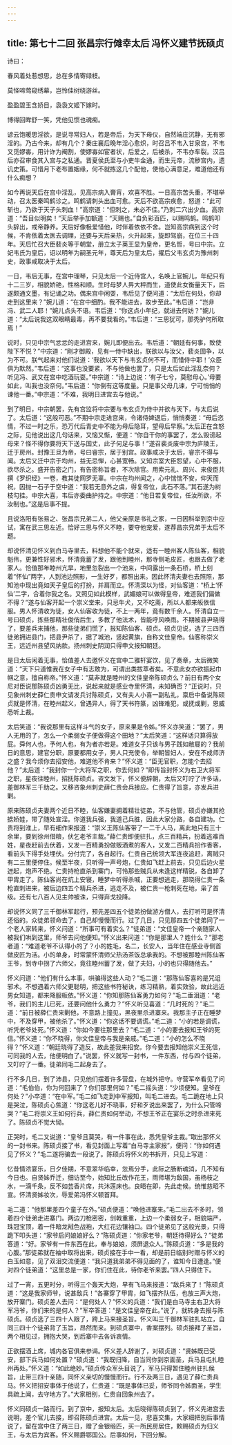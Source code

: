 ```yaml
---
---
---
```

title: 第七十二回 张昌宗行傩幸太后 冯怀义建节抚硕贞
---





诗曰：

春风着处惹想思，总在多情寄绿枝。

莫怪啼莺窥绣幕，岂怜佳树绕游丝。

盈盈碧玉含娇目，袅袅文姬下嫁时。

博得回眸舒一笑，凭他见惯也魂痴。

谚云饱暖思淫欲，是说寻常妇人，若是帝后，为天下母仪，自然端庄沉静，无有邪淫的。乃古今来，却有几个？秦庄襄后晚年淫心愈炽，时召吕不韦入甘泉宫，不韦又觅嫪毐，用计诈为阉割，使嫪毐如宦者状，后爱之，后被杀，不韦亦车裂。汉吕后亦召审食其入宫与之私通。晋夏侯氏至与小吏牛金通，而生元帝，流秽宫内，遗讥史策。可惜月下老布置姻缘，何不就拣这几个配他，使他心满意足，难道他还有什么痴想？

如今再说天后在宫中淫乱，见高宗病入膏肓，欢喜不胜。一日高宗苦头重，不堪举动，召太医秦鸣鹤诊之。鸣鹤请刺头出血可愈。天后不欲高宗疾愈，怒道：“此可斩也，乃欲于天子头刺血！”高宗道：“但刺之，未必不佳。”乃刺二穴出少血。高宗道：“吾目似明矣！”天后举手加额道：“天赐也。”自负彩百匹，以赐鸣鹤。鸣鹤叩头辞出，戒帝静养。天后好像极爱惜他，时伴着依依不舍。岂知高宗病到这个时候，不肯依着太医去调理，还要与天后亲热，火升起来，旋即驾崩，在位三十四年。天后忙召大臣裴炎等于朝堂，册立太子英王显为皇帝，更名哲，号曰中宗。立妃韦氏为皇后，诏以明年为嗣圣元年，尊天后为皇太后，擢后父韦玄贞为豫州刺史，政事咸取决于太后。

一日，韦后无事，在宫中理琴，只见太后一个近侍宫人，名唤上官婉儿，年纪只有十二三岁，相貌娇艳，性格和顺。生时母梦人畀大秤而生，道使此女衡量天下，后遂颇通文墨，有记诵之功。偶来宫中闲耍，韦后见了便问道：“太后在何处，你却走到这里来？”婉儿道：“在宫中细酌。我不能进去，故步至此。”韦后道：“岂非冯、武二人耶！”婉儿点头不语。韦后道：“你这点小年纪，就进去何妨？”婉儿道：“太后说我这双眼睛最毒，再不要我看的。”韦后道：“三思犹可，那秃驴何所取焉！”

说时，只见中宗气忿忿的走进宫来，婉儿即便出去。韦后道：“朝廷有何事，致使陛下不悦？”中宗道：“刚才御殿，见有一侍中缺出，朕欲以与汝父，裴炎固争，以为不可。朕气起来对他们说道：‘我欲以天下与韦玄贞何不可，而惜侍中耶！’众臣俱为默然。”韦后道：“这事也没要紧，不与他做也罢了，只是太后如此淫乱奈何？听见冯、武又在宫中吃酒玩耍。”中宗道：“诗上边说：‘有子七兮，莫慰母心。’母要如此，叫我也没奈何。”韦后道：“你倒有这等度量。只是事父母几谏，宁可悄悄的谏他一番。”中宗道：“不难，我明日进宫去与他说。”

到了明日，中宗朝罢，先有宫监将中宗要与韦玄贞为侍中并欲与天下，与太后说了。太后道：“这般可恶。”不期中宗走进宫来，令诸侍婢退后，悄悄奏道：“母后恣情，不过一时之乐，恐万代后青史中不能为母后隐耳，望母后早察。”太后正在含怒之际，见他说出这几句话来，又恼又惭，便道：“你自干你的事罢了，怎么毁谤起母来？怪不得你要将天下送与国丈，此子何足与事！”遂召裴炎废中宗为庐陵王，迁于房州。封豫王旦为帝，号曰睿宗，居于别宫。政事咸决于太后，睿宗不得与闻。太后又迁中宗于均州，益无忌惮，心甚宽畅。又知宗室大臣怨望，心中不服，欲尽杀之。盛开告密之门，有告密称旨者，不次除官。用索元礼、周兴、来俊臣共撰《罗织经》一卷，教其徒网罗无辜。中宗在均州闻之，心中惴惴不安，仰天而祝，因抛一石子于空中道：“我若无意外之虞，得复帝位，此石不落。”其石遂为树枝勾挂。中宗大喜，韦后亦委曲护持之。中宗道：“他日若复帝位，任汝所欲，不汝制也。”这是后事不提。

且说洛阳有张易之、张昌宗兄弟二人，他父亲原是书礼之家，一日因科举到京中应试，寓在武三思左近。恰好三思与怀义不睦，要夺他宠爱，遂荐昌宗兄弟于太后不题。

却说怀清见怀义到白马寺里去，料想他不能个就来，适有一睦州客人陈仙客，相貌魁伟，更兼性好邪术，怀清竟蓄了发，跟他到睦州，那寺侧毛皮匠，也跟去做了老家人。恰值那年睦州亢旱，地里忽裂出一个池来，中间露出一条石桥，桥上刻着“怀仙”两字，人到池边照影，一生好歹，都照出来。因此怀清夫妻也去照照，那知池中现出竟如天子皇后的打扮，并肩而立。怀清深以为怪，对仙客道：“桥上‘怀仙’二字，合着你我之名。又照见如此模样，武媚娘可以做得皇帝，难道我们偏做不得？”遂与仙客开起一个崇义堂来，只忌牛犬，又不吃斋，所以人都来皈依信服。男人怀清收为徒，女人仙客收为徒，不上一两年，竟有数千余人。怀清自立一号曰硕贞，拣些那精壮俊俏后生，多教了他法术，皆能呼风唤雨。不期被县尹晓得了，要差兵来捕他，那些徒弟们慌了，报知陈仙客、硕贞。硕贞见说，选了三四百徒弟拥进县门，把县尹杀了，据了城池，竖起黄旗，自称文佳皇帝。仙客称崇义王，远近州县望风纳款。扬州刺史阴润只得申文报知朝廷。

是日太后闲着无事，恰值差人去邀怀义在宫中二雅轩宴饮，见了奏章，太后微笑道：“天下只道惟我在女子中有志敢为，可谓出类拔萃者矣。不意此女亦欲振起巾帼之意，擅自称帝。”怀义道：“莫非就是睦州的文佳皇帝陈硕贞么？前日有两个女尼对臣说那陈硕贞凶勇无比，说起来就是感业寺里怀清，未知确否？”正说时，只见象州刺史薛仁贵申文请发兵讨陈硕贞，又有夫人小喜一副私礼，禀启中备说陈硕贞就是怀清，在睦州起义，曾遇异人，得了天书符篆，凶锋难犯，或抚或剿，恩威悉听上裁。

太后笑道：“我说那里有这样斗气的女子，原来果是令姊。”怀义亦笑道：“罢了，男人无用的了，怎么一个柔弱女子便做得这个田地？”太后笑道：“这样话只算得放屁。舜何人也，予何人也，有为者亦若是。难道女子只该与男子践如敝屣的？我前日的意思，建官分职，原要都用女子，男人只充使令，举朝皆妇人，安在不成师济之盛？我今烦你去招安他，难道他不肯来？”怀义道：“臣无官职，怎能个去招他？”太后道：“我封你一个大将军之职，你去何如？”即传旨封怀义为右卫大将军之职，星夜往睦州，招抚陈硕贞。咨文发下，怀义便辞朝，太后又叮咛了许多话，差御林军三千助之。又移咨象州刺史薛仁贵会兵接应。仁贵得了旨意，亦发兵进剿。

原来陈硕贞夫妻两个近日不睦，仙客嫌妻拥着精壮徒弟，不与他管，硕贞亦嫌其抢掳娇娃，带了随处宣淫。你道我兵强，我道己兵胜，因此大家分路，各自建功。仁贵将到淮上，早有细作来报道：“崇义王陈仙客带了一二千人马，离此地只有三十余里，要到徐州借粮，伏乞老爷主裁。”薛仁贵即便驻扎，点三百精兵，扮着逃难百姓，星夜赶前去伏着，又发一百精勇扮做贩酒煮的客人，又发二百精兵扮作香客，看前头下得手处埋伏。分付完了，各自起行。仁贵自己统领大军连夜追赶，离贼只有二三里便停住。候至半夜，只听得一声号炮，仁贵如飞赶上前去，只见后边火星迸起，炮声不绝。仁贵持枪直杀到寨门，可怜那些贼兵从未逢这样精锐，各自卸了甲胄走了。陈仙客尚在炕上安寝，睡梦中听得杀喊，正要想逃走，那晓得仁贵一条枪直刺进来，被后边四五个精兵杀进，逃走不及，被仁贵一枪刺死在地，枭了首级。还有七八百人见主帅被诛，只得弃戈投降。

却说怀义同了三千御林军起行，预先差四五个徒弟扮做游方僧人，去打听可是怀清还俗的。众徒弟领命去了，自己却慢慢而行。过了几日，只见那四五个徒弟同了一个老人家转来，怀义问道：“所事可有着实么？”徒弟道：“文佳皇帝一个亲随家人被我们哄到这里，师爷去问他便知。”怀义出来问道：“你是那里人？姓什么？”那老者道：“难道老爷不认得小的了？小的姓毛，名二，长安人，当年住在感业寺侧首做皮匠为活。小的单身，时常蒙怀清师父热汤茶饭总承我的。不想被那睦州陈仙客王爷，到寺中拐了六师父，竟往睦州蓄了发，做了夫妇，小的也只得随他去。”

怀义问道：“他们有什么本事，哄骗得这些人动？”毛二道：“那陈仙客喜的是咒诅邪术。不想遇着六师父更聪明，把这些书符秘诀，练习精熟，着实效验，故此远近男女知道，都来降服皈依。”怀义道：“你知那陈仙客勇力如何？”毛二垂泪道：“老爷，我们的主儿已死，还要问他什么勇力？”怀义听见喜道：“几时死的？”毛二道：“前日被薛仁贵来剿他，不意路上撞见，黑夜里杀进寨来。我那主子正在睡梦中，不及穿甲，被他杀了。”怀义道：“你这话不要调谎。”毛二道：“小的若是调谎，听凭老爷处死。”怀义道：“你如今要往那里去？”毛二道：“小的要去报知王爷的死信。”怀义道：“你不晓得，你文佳皇帝与我是亲戚。”毛二道：“小的怎么不晓得？”怀义道：“朝廷晓得了造反，故此差我来招安。你今要去报知他崇义王死信，可同我的人去，他便明白了。”说罢，怀义就写一封书，一件东西，付与四个徒弟，又叮咛了一番。徒弟同毛二起身去了。

行不多几日，到了沛县，只见他们摆着许多营盘，在城外把守。守营军卒看见了问道：“毛伯伯，你为何回来了？你们那里何如？”毛二摇头道：“少顷便知。皇爷在何处？”小卒道：“在中军。”毛二如飞走到中军报知，叫毛二进去。毛二跪在地上只是哭泣，陈硕贞心焦道：“你这老儿好不晓事，好和歹说出来罢了，为什么只管啼哭？”毛二将崇义王如何行兵，薛仁贵如何举动，不想王爷正在宴乐之时杀进来死了。陈硕贞不觉大恸。

正哭时，毛二又说道：“皇爷且莫哭，有一件事在此，悉凭皇爷主裁。”取出那怀义的一封书来。陈硕贞接了书，看见封面上写着“白马寺主家报”，便问：“你如何遇见了怀义？”毛二遂将骗去一段说了。陈硕贞将怀义的书拆开，只见上写道：

忆昔情浓宴乐，日夕佳期，不意翠华临幸，忽焉分手，此际之肠断魂消，几不知有今日也。自贤姊乔迁，细访至今，始知比丘改作花王，雨师堪为敌国，虽杨枝之水，一滴千条，反不如芸香片席，共沐莲床也。良晤在即，先此走候。统惟慈昭不宣。怀清贤姊妆次，辱爱弟冯怀义顿首拜。

毛二道：“他那里差四个童子在外。”硕贞便道：“唤他进寨来。”毛二出去不多时，领着四个徒弟走进寨门。两边刀枪密密，剑戟重重，上边一个柔弱女子，相貌端严，珠冠宝顶，着一件暗龙羢色战袍，大红花边镶袖口。四个徒弟见了这般光景，只得跪下叩头道：“家爷启问娘娘好么？”陈硕贞道：“你家老爷，朝廷待得好么？”徒弟答道：“好。家爷有一件东西在此，奉与娘娘，须屏退众人。”陈硕贞道：“多是我的心腹。”那徒弟就在袖中取将出来，硕贞接在手中一看，却是前日临别时赠与怀义的白玉如意，见了双泪交流便道：“我只道我弟弟不得见面的了，谁知今日遭逢。”便对四个徒弟道：“这里总是一家，你们住在此，待你老爷来罢。”四人只得住下。

过了一宵，五更时分，听得三个轰天大炮，早有飞马来报道：“敌兵来了！”陈硕贞道：“这是我家师爷，说甚敌兵！”各寨穿了甲胄，如飞摆齐队伍，也放三声大炮，放开寨门。硕贞差人去问：“是何处人？”怀义的兵道：“我们是白马寺主右卫大将军冯爷，你们来的是何人？”军卒答道：“是文佳皇帝在此。”说了，就转身去报与陈硕贞。硕贞选了三四十人跟了，跨上马来接圣旨。怀义叫三千御林军驻扎站立，自同三四十个徒弟背了玉旨，昂然而来。到硕贞寨中，香案摆列。硕贞接拜了圣旨，两个相见过，拥抱大哭，到后寨中去各诉衷情。

正欲摆酒上席，城内各官俱来参谒。怀义差人辞谢了，对硕贞道：“贤姊既已受安，部下兵马如何处置？”硕贞道：“我既归降，自当同你到京面圣，兵马且屯扎睦州再处。”怀义道：“如此绝妙。”硕贞传众军头目说了，军马只得暂住睦州驻扎候旨，止带三四十亲随，同怀义亲切的慢慢而行。行不及两三日，遇见了薛仁贵兵马。怀义把招安事体于他说了，仁贵道：“既是事体已妥，师爷同令姊面圣，学生具疏上闻，去守地方了。”大家相别，仁贵自回象州去了。

怀义同硕贞一路而行。到了京中，报知太后。太后晓得陈硕贞到了，怀义先进宫去说明，差个官儿去接，即召陈硕贞进宫。太后一见，悲喜交集，大家细把别后事情说了，留在宫中住了两三日，赠了金银缎匹，买一所民房居住，敕赐硕贞为归义王，与太后为宾客。怀义赐爵鄂国公。后事如何，下回分解。